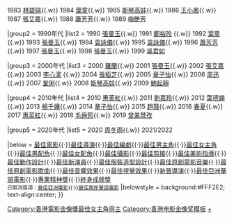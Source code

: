 {{Navbox
|name  = 香港電影金像獎最佳女主角
|title = {{{1|}}}[[香港電影金像獎]][[香港電影金像獎最佳女主角|最佳女主角]]
|titlestyle = background: #FFF2E2
|groupstyle = background: #FFF2E2

|group1 = 1980年代
|list1 = 1982 [[惠英紅]]{{.w}} 1983 [[林碧琪]]{{.w}} 1984 [[葉童]]{{.w}} 1985 [[斯琴高娃]]{{.w}} 1986 [[王小鳳 (演員)|王小鳳]]{{.w}} 1987 [[張艾嘉]]{{.w}} 1988 [[蕭芳芳]]{{.w}} 1989 [[梅艷芳]]

|group2 = 1990年代
|list2 = 1990 [[張曼玉]]{{.w}} 1991 [[鄭裕玲]]  {{.w}} 1992 [[葉童]]{{.w}} 1993 [[張曼玉]]{{.w}} 1994 [[袁詠儀]]{{.w}} 1995 [[袁詠儀]]{{.w}} 1996 [[蕭芳芳]]{{.w}} 1997 [[張曼玉]]{{.w}} 1998 [[張曼玉]]{{.w}} 1999 [[吳君如]]

|group3 = 2000年代
|list3 = 2000 [[羅蘭 (香港)|羅蘭]]{{.w}} 2001 [[張曼玉]]{{.w}} 2002 [[張艾嘉]]{{.w}} 2003 [[李心潔]]  {{.w}} 2004 [[張柏芝|張栢芝]]{{.w}} 2005 [[章子怡]]{{.w}} 2006 [[周迅]]{{.w}} 2007 [[巩俐|鞏俐]]{{.w}} 2008 [[斯琴高娃]]{{.w}} 2009 [[鮑起靜]]

|group4 = 2010年代
|list4 = 2010 [[惠英紅]]{{.w}} 2011 [[劉嘉玲]]{{.w}} 2012 [[葉德嫻]]{{.w}} 2013 [[楊千嬅]]{{.w}} 2014 [[章子怡]]{{.w}} 2015 [[趙薇]]{{.w}} 2016 [[春夏]]{{.w}} 2017 [[惠英紅]]{{.w}} 2018 [[毛舜筠]]{{.w}} 2019 [[曾美慧孜]]

|group5 = 2020年代
|list5 = 2020 [[周冬雨]]{{.w}} 2021/2022

|below  = [[香港電影金像獎最佳電影|最佳電影]]{{·}}[[香港電影金像獎最佳導演|最佳導演]]{{·}}[[香港電影金像獎最佳編劇|最佳編劇]]{{·}}[[香港電影金像獎最佳男主角|最佳男主角]]{{·}}[[香港電影金像獎最佳女主角|最佳女主角]]{{·}}[[香港電影金像獎最佳男配角|最佳男配角]]{{·}}[[香港電影金像獎最佳女配角|最佳女配角]]{{·}}[[香港電影金像獎最佳攝影|最佳攝影]]{{·}}[[香港電影金像獎最佳剪接|最佳剪接]]{{·}}[[香港電影金像獎最佳美術指導|最佳美術指導]]{{·}}[[香港電影金像獎最佳動作設計|最佳動作設計]]{{·}}[[香港電影金像獎最佳新演員|最佳新演員]]{{·}}[[香港電影金像獎最佳服裝造型設計|最佳服裝造型設計]]{{·}}[[香港電影金像獎最佳原創電影音樂|最佳原創電影音樂]]{{·}}[[香港電影金像獎最佳原創電影歌曲|最佳原創電影歌曲]]{{·}}[[香港電影金像獎最佳音響效果|最佳音響效果]]{{·}}[[香港電影金像獎最佳視覺效果|最佳視覺效果]]{{·}}[[香港電影金像獎新晉導演|新晉導演]]{{·}}[[香港電影金像獎最佳亞洲華語電影|最佳亞洲華語電影]]{{·}}[[香港電影金像獎專業精神獎|專業精神獎]]{{·}}[[香港電影金像獎終身成就獎|終身成就獎]]<br><small>已取消獎項：[[香港電影金像獎最佳亞洲電影|最佳亞洲電影]]{{·}}[[香港電影金像獎最佳兩岸華語電影|最佳兩岸華語電影]]</small>
|belowstyle = background:#FFF2E2; text-align:center; 
}}
[[Category:香港電影金像獎最佳女主角得主]]
<noinclude>
[[Category:香港电影金像奖模板]]
[[Category:香港電影金像獎最佳女主角得主|+]]
</noinclude>
